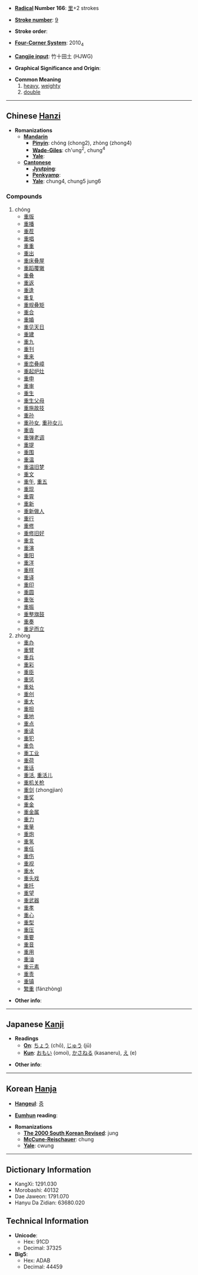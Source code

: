 * '''[[Wiktionary:Chinese radical index| Radical]] Number 166''': [[Wiktionary:Chinese radical index 里|里]]+2 strokes

* '''[[Wiktionary:Chinese total strokes index|Stroke number]]''': [[Wiktionary:Chinese total strokes index 9|9]]

* '''Stroke order''': 

* '''[[Wiktionary:Chinese four corner index|Four-Corner System]]''': 2010<sub>4</sub>

* '''[[Wiktionary:Chinese Cangjie index|Cangjie input]]''': 竹十田土 (HJWG)

* '''Graphical Significance and Origin''': 

* '''Common Meaning'''
*#[[heavy]], [[weighty]]
*# [[double]]

----

== Chinese [[Hanzi]] ==

* '''Romanizations'''
** '''[[Mandarin]]'''
*** '''[[Pinyin]]''': chóng (chong2), zhòng (zhong4)
*** '''[[Wade-Giles]]''': ch'ung<sup>2</sup>, chung<sup>4</sup>
*** '''[[Yale]]''': 
** '''[[Cantonese]]'''
*** '''[[Jyutping]]''':
*** '''[[Penkyamp]]''': 
*** '''[[Yale]]''': chung4, chung5 jung6

===Compounds===
#chóng
#*[[重版]]
#*[[重播]]
#*[[重茬]]
#*[[重唱]]
#*[[重重]]
#*[[重出]]
#*[[重床叠屋]]
#*[[重蹈覆辙]]
#*[[重叠]]
#*[[重返]]
#*[[重逢]]
#*[[重复]]
#*[[重规叠矩]]
#*[[重合]]
#*[[重婚]]
#*[[重见天日]]
#*[[重建]]
#*[[重九]]
#*[[重刊]]
#*[[重来]]
#*[[重峦叠嶂]]
#*[[重起炉灶]]
#*[[重申]]
#*[[重审]]
#*[[重生]]
#*[[重生父母]]
#*[[重施故技]]
#*[[重孙]]
#*[[重孙女]], [[重孙女儿]]
#*[[重沓]]
#*[[重弹老调]]
#*[[重提]]
#*[[重围]]
#*[[重温]]
#*[[重温旧梦]]
#*[[重文]]
#*[[重午]], [[重五]]
#*[[重现]]
#*[[重霄]]
#*[[重新]]
#*[[重新做人]]
#*[[重行]]
#*[[重修]]
#*[[重修旧好]]
#*[[重言]]
#*[[重演]]
#*[[重阳]]
#*[[重洋]]
#*[[重样]]
#*[[重译]]
#*[[重印]]
#*[[重圆]]
#*[[重张]]
#*[[重振]]
#*[[重整旗鼓]]
#*[[重奏]]
#*[[重足而立]]
#zhòng
#*[[重办]]
#*[[重臂]]
#*[[重兵]]
#*[[重彩]]
#*[[重臣]]
#*[[重惩]]
#*[[重处]]
#*[[重创]]
#*[[重大]]
#*[[重担]]
#*[[重地]]
#*[[重点]]
#*[[重读]]
#*[[重犯]]
#*[[重负]]
#*[[重工业]]
#*[[重荷]]
#*[[重话]]
#*[[重活]], [[重活儿]]
#*[[重机关枪]]
#*[[重剑]] (zhongjian)
#*[[重奖]]
#*[[重金]]
#*[[重金属]]
#*[[重力]]
#*[[重量]]
#*[[重炮]]
#*[[重氢]]
#*[[重任]]
#*[[重伤]]
#*[[重视]]
#*[[重水]]
#*[[重头戏]]
#*[[重托]]
#*[[重望]]
#*[[重武器]]
#*[[重孝]]
#*[[重心]]
#*[[重型]]
#*[[重压]]
#*[[重要]]
#*[[重音]]
#*[[重用]]
#*[[重油]]
#*[[重元素]]
#*[[重责]]
#*[[重镇]]
#*[[繁重]] (fánzhòng)

* '''Other info''': 

----

== Japanese [[Kanji]] ==

* '''Readings'''
** '''[[On]]''': [[ちょう]] (chō), [[じゅう]] (jū)
** '''[[Kun]]''': [[おもい]] (omoi), [[かさねる]] (kasaneru), [[え]] (e)

* '''Other info''':  

----

== Korean [[Hanja]] ==

* '''[[Hangeul]]''': [[중]]

* '''[[Eumhun]] reading''': 

* '''Romanizations'''
** '''[[The 2000 South Korean Revised Romanization|The 2000 South Korean Revised]]''': jung
** '''[[McCune-Reischauer]]''': chung
** '''[[Yale]]''': cwung

----

== Dictionary Information ==

* KangXi: 1291.030
* Morobashi: 40132
* Dae Jaweon: 1791.070
* Hanyu Da Zidian: 63680.020

== Technical Information ==

* '''Unicode''':
** Hex: 91CD
** Decimal: 37325
* '''Big5''':
** Hex: ADAB
** Decimal: 44459